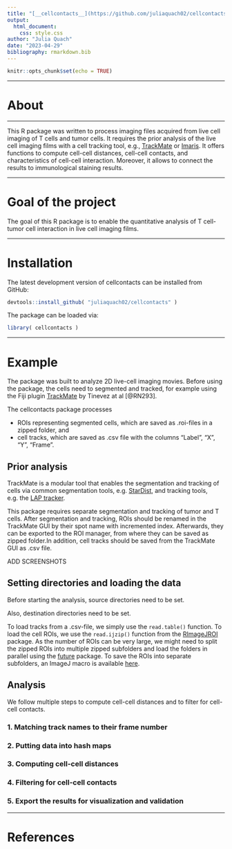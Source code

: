 ```yaml
---
title: "[__cellcontacts__](https://github.com/juliaquach02/cellcontacts)"
output:   
  html_document:
    css: style.css
author: "Julia Quach"
date: "2023-04-29"
bibliography: rmarkdown.bib
---
```


```r
knitr::opts_chunk$set(echo = TRUE)
```

--------------------------------------------------------------------------------

# __About__

--------------------------------------------------------------------------------

This R package was written to process imaging files acquired from live cell imaging of T cells and tumor cells. It requires the prior analysis of the live cell imaging films with a cell tracking tool, e.g., [TrackMate](https://imagej.net/plugins/trackmate/) or [Imaris](https://imaris.oxinst.com/products/imaris-for-tracking). It offers functions to compute cell-cell distances, cell-cell contacts, and characteristics of cell-cell interaction. Moreover, it allows to connect the results to immunological staining results.
 
--------------------------------------------------------------------------------

# __Goal of the project__

The goal of this R package is to enable the quantitative analysis of T cell-tumor cell interaction in live cell imaging films.

--------------------------------------------------------------------------------

# __Installation__ 

The latest development version of cellcontacts can be installed from GitHub:

```r
devtools::install_github( "juliaquach02/cellcontacts" )
```
The package can be loaded via:

```r
library( cellcontacts )
```

--------------------------------------------------------------------------------

# __Example__

The package was built to analyze 2D live-cell imaging movies. Before using the package,
the cells need to segmented and tracked, for example using the Fiji plugin 
[TrackMate](https://imagej.net/plugins/trackmate/) by Tinevez at al [@RN293]. 

The cellcontacts package processes 

* ROIs representing segmented cells, which are saved as .roi-files in a zipped folder, and 
* cell tracks, which are saved as .csv file with the columns "Label", "X", "Y", "Frame".

## __Prior analysis__

TrackMate is a modular tool that enables the segmentation and tracking of cells 
via common segmentation tools, e.g. [StarDist](https://imagej.net/plugins/stardist), 
and tracking tools, e.g. the [LAP tracker](). 

This package requires separate segmentation and tracking of tumor and T cells.
After segmentation and tracking, ROIs should be renamed in the TrackMate GUI 
by their spot name with incremented index. Afterwards, they can be exported 
to the ROI manager, from where they can be saved as zipped folder.In addition, cell tracks should be saved from the TrackMate GUI as .csv file.

ADD SCREENSHOTS

## __Setting directories and loading the data__

Before starting the analysis, source directories need to be set.


Also, destination directories need to be set.

To load tracks from a .csv-file, we simply use the `read.table()` function. To load the cell ROIs, we use the `read.ijzip()` function from the [RImageJROI](https://cran.r-project.org/web/packages/RImageJROI/index.html) package.
As the number of ROIs can be very large, we might need to split the zipped ROIs into multiple zipped subfolders and load the folders in parallel using the [future](https://cran.r-project.org/web/packages/future/index.html) package. To save the ROIs into separate subfolders, an ImageJ macro is available [here]().

## __Analysis__


We follow multiple steps to compute cell-cell distances and to filter for cell-cell contacts.

### 1. Matching track names to their frame number

### 2. Putting data into hash maps

### 3. Computing cell-cell distances

### 4. Filtering for cell-cell contacts

### 5. Export the results for visualization and validation

--------------------------------------------------------------------------------
# __References__

